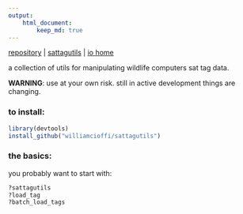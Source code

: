 ```yaml
---
output:
    html_document:
        keep_md: true 
---
```


[repository](https://github.com/williamcioffi/sattagutils) | [sattagutils](https://williamcioffi.github.io/monitorgonio) |  [io home](https://williamcioffi.github.io)

a collection of utils for manipulating wildlife computers sat tag data.

**WARNING**: use at your own risk. still in active development things are changing.

### to install:
```r
library(devtools)
install_github("williamcioffi/sattagutils")
```
### the basics:
you probably want to start with:
```r
?sattagutils
?load_tag
?batch_load_tags
```

